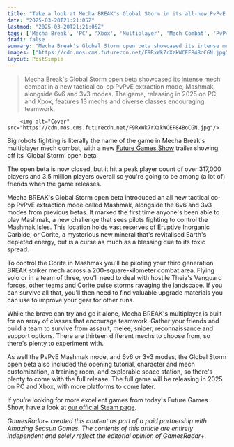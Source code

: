 ```yaml
---
title: "Take a look at Mecha BREAK's Global Storm in its all-new PvPvE extraction mode"
date: "2025-03-20T21:21:05Z"
lastmod: "2025-03-20T21:21:05Z"
tags: ['Mecha Break', 'PC', 'Xbox', 'Multiplayer', 'Mech Combat', 'PvPvE', 'Action', 'Open Beta']
draft: false
summary: "Mecha Break's Global Storm open beta showcased its intense mech combat in a new tactical co-op PvPvE extraction mode, Mashmak, alongside 6v6 and 3v3 modes.  The game, releasing in 2025 on PC and Xbox, features 13 mechs and diverse classes encouraging teamwork."
images: ["https://cdn.mos.cms.futurecdn.net/F9RxWk7rXzkWCEF84BoCGN.jpg"]
layout: PostSimple
---
```

> Mecha Break's Global Storm open beta showcased its intense mech combat in a new tactical co-op PvPvE extraction mode, Mashmak, alongside 6v6 and 3v3 modes.  The game, releasing in 2025 on PC and Xbox, features 13 mechs and diverse classes encouraging teamwork.


        <img alt="Cover" src="https://cdn.mos.cms.futurecdn.net/F9RxWk7rXzkWCEF84BoCGN.jpg"/>
        
Big robots fighting is literally the name of the game in Mecha Break's multiplayer mech combat, with a new [Future Games Show](https://www.gamesradar.com/future-games-show/) trailer showing off its ‘Global Storm’ open beta.

The open beta is now closed, but it hit a peak player count of over 317,000 players and 3.5 million players overall so you're going to be among (a lot of) friends when the game releases.

Mecha BREAK's Global Storm open beta introduced an all new tactical co-op PvPvE extraction mode called Mashmak, alongside the 6v6 and 3v3 modes from previous betas. It marked the first time anyone's been able to play Mashmak, a new challenge that sees pilots fighting to control the Mashmak Isles. This location holds vast reserves of Eruptive Inorganic Carbide, or Corite, a mysterious new mineral that's revitalised Earth's depleted energy, but is a curse as much as a blessing due to its toxic spread.

To control the Corite in Mashmak you'll be piloting your third generation BREAK striker mech across a 200-square-kilometer combat area. Flying solo or in a team of three, you'll need to deal with hostile Theia's Vanguard forces, other teams and Corite pulse storms ravaging the landscape. If you can survive all that, you'll then need to find valuable upgrade materials you can use to improve your gear for other runs.

While the brave can try and go it alone, Mecha BREAK's multiplayer is built for an array of classes that encourage teamwork. Gather your friends and build a team to survive from assault, melee, sniper, reconnaissance and support options. There are thirteen different mechs to choose from, so there's plenty to experiment with.

As well the PvPvE Mashmak mode, and 6v6 or 3v3 modes, the Global Storm open beta also included the opening tutorial, character and mech customization, a training room, and explorable space station, so there's plenty to come with the full release. The full game will be releasing in 2025 on PC and Xbox, with more platforms to come later.

If you’re looking for more excellent games from today's Future Games Show, have a look at [our official Steam page](https://store.steampowered.com/sale/futuregamesshow).

*GamesRadar+ created this content as part of a paid partnership with Amazing Seasun Games. The contents of this article are entirely independent and solely reflect the editorial opinion of GamesRadar+.*
        